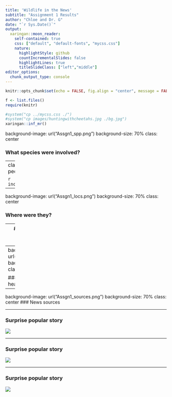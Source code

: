 ```yaml
---
title: 'Wildlife in the News'
subtitle: "Assignment 1 Results"
author: "Chloe and Dr. G"
date: "`r Sys.Date()`"
output: 
  xaringan::moon_reader:
    self-contained: true
    css: ["default", "default-fonts", "mycss.css"]
    nature:
      highlightStyle: github
      countIncrementalSlides: false
      highlightLines: true
      titleSlideClass: ["left","middle"]
editor_options: 
  chunk_output_type: console
---
```


```r
knitr::opts_chunk$set(echo = FALSE, fig.align = "center", message = FALSE, warning = FALSE)
```

```r
f <- list.files()
require(knitr)
```


```r
#system("cp ../mycss.css ./")
#system("cp images/huntingwithcheetahs.jpg ./bg.jpg")
xaringan::inf_mr()
```




background-image: url("Assgn1_spp.png")
background-size: 70%
class: center


### What species were involved? 


---
class: center
### What people were involved? 

```r
include_graphics(f[2])
```


---

background-image: url("Assgn1_locs.png")
background-size: 70%
class: center


### Where were they? 



---
### What was the nature of the interaction? 

```r
include_graphics(f[1])
```



---
background-image: url("Assng1_titles.png")
background-size: 70%
class: center

### What were the headlines?


---
background-image: url("Assgn1_sources.png")
background-size: 70%
class: center
### News sources

---

### Surprise popular story

![](Freya0.png)

---

### Surprise popular story

![](Freya1.png)


---

### Surprise popular story

![](Freya2.png)



